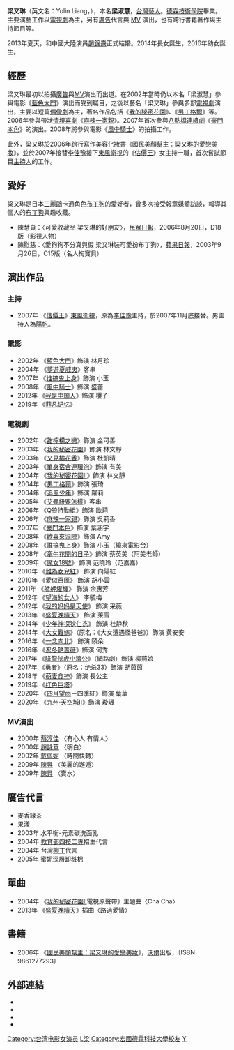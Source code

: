 {{藝人
|姓名 = 梁又琳
|原名 = 梁淑慧
|類型 = 女演員
|羅馬拼音 = Liang Shu-hui
|英文名 = Yolin Lian
|圖片 = Replace this image female.svg
|圖片尺寸 = 
|圖片簡介 = 
|綽號 =
|國籍 = {{ROC}}
|出生日期 = {{Birth_date_and_age|1982|6|11}}
|出生地點 = {{TWN}}[[台北|台北]]
|配偶 = {{marriage|趙錦燾|2013}}<BR>{{Birth_date_and_age|1978|11|26}}
|兒女 = 2女
|職業 = [[演員|演員]]、[[歌手|歌手]]、[[主持人|主持人]]、廣告代言人
|語言 = [[國語|國語]]
|教育程度 = [[德霖技術學院|德霖技術學院]]
|活躍年代 = 2001年－至今
|唱片公司 =
|經紀公司 = 
|網站 = [https://www.facebook.com/yolinliang0611 梁又琳臉書粉絲團]
|imdb = 1252193
}}
'''梁又琳'''（英文名：Yolin Liang，{{bd|1982年|6月11日|catIdx=L梁}}），本名'''梁淑慧'''，[[台灣|台灣]][[藝人|藝人]]。[[德霖技術學院|德霖技術學院]]畢業。主要演藝工作以[[電視劇|電視劇]]為主，另有[[廣告|廣告]]代言與 [[MV|MV]] 演出，也有跨行書籍著作與主持節目等。

2013年夏天，和中國大陸演員[[趙錦燾|趙錦燾]]正式結婚。2014年長女誕生，2016年幼女誕生。

==經歷==
梁又琳最初以拍攝[[廣告|廣告]]與[[MV|MV]]演出而出道。在2002年當時仍以本名「梁淑慧」參與電影《[[藍色大門|藍色大門]]》演出而受到矚目，之後以藝名「梁又琳」參與多部[[電視劇|電視劇]]演出，主要以短篇[[偶像劇|偶像劇]]為主，著名作品包括《[[我的秘密花園|我的秘密花園]]》、《[[男丁格爾_(中視)|男丁格爾]]》等。2006年參與帶狀[[情境喜劇|情境喜劇]]《[[麻辣一家親|麻辣一家親]]》。2007年首次參與[[八點檔|八點檔]][[連續劇|連續劇]]《[[豪門本色|豪門本色]]》的演出。2008年將參與電影《[[風中騎士|風中騎士]]》的拍攝工作。

此外，梁又琳於2006年跨行寫作美容化妝書《[[國民美顏幫主：梁又琳的愛戀美妝|國民美顏幫主：梁又琳的愛戀美妝]]》，並於2007年接替[[李佳豫|李佳豫]]接下[[東風衛視|東風衛視]]的《[[估價王|估價王]]》女主持一職，首次嘗試節目[[主持人|主持人]]的工作。

==愛好==
梁又琳是日本[[三麗鷗|三麗鷗]]卡通角色[[布丁狗|布丁狗]]的愛好者，曾多次接受報章媒體訪談，報導其個人的[[布丁狗|布丁狗]]興趣收藏。
*陳慧貞：〈可愛收藏品 梁又琳的好朋友〉，[[民眾日報|民眾日報]]，2006年8月20日，D18版（影視人物）
*陳慰慈：〈愛狗狗不分真與假 梁又琳裝可愛扮布丁狗〉，[[蘋果日報|蘋果日報]]，2003年9月26日，C15版（名人掏寶貝）

==演出作品==
===主持===
*2007年 《[[估價王|估價王]]》[[東風衛視|東風衛視]]，原為[[李佳豫|李佳豫]]主持，於2007年11月底接替。男主持人為[[陽帆|陽帆]]。

===電影===
*2002年 《[[藍色大門|藍色大門]]》飾演 林月珍
*2004年 《[[夢遊夏威夷|夢遊夏威夷]]》客串
*2007年 《[[谁搞鬼上身|谁搞鬼上身]]》飾演 小玉
*2008年 《[[風中騎士|風中騎士]]》飾演 盛蕾
*2012年 《[[我是中国人|我是中国人]]》飾演 櫻子
*2019年 《[[菲凡记忆|菲凡记忆]]》

===電視劇===
*2002年 《[[甜檸檬之戀|甜檸檬之戀]]》飾演 金可善
*2003年 《[[我的秘密花園|我的秘密花園]]》飾演 林文靜
*2003年 《[[又見橘花香|又見橘花香]]》飾演 杜凱晴
*2003年 《[[單身宿舍連環泡|單身宿舍連環泡]]》飾演 有美 
*2004年 《[[我的秘密花園II|我的秘密花園II]]》飾演 林文靜
*2004年 《[[男丁格爾_(中視)|男丁格爾]]》飾演 張琦
*2004年 《[[追風少年|追風少年]]》飾演 羅莉
*2005年 《[[艾曼紐要怎樣|艾曼紐要怎樣]]》客串
*2006年 《[[Q狼特勤組|Q狼特勤組]]》飾演 歐莉
*2006年 《[[麻辣一家親|麻辣一家親]]》飾演 吳莉香
*2007年 《[[豪門本色|豪門本色]]》飾演 葉涵宇 
*2008年 《[[歡喜來逗陣|歡喜來逗陣]]》飾演 Amy 
*2008年 《[[誰搞鬼上身|誰搞鬼上身]]》飾演 小玉（緯來電影台）
*2008年 《[[牽牛花開的日子|牽牛花開的日子]]》飾演 蔡英美（阿美老師）
*2009年 《[[魔女18號|魔女18號]]》 飾演 范曉玲（范嘉嘉）
*2010年 《[[難為女兒紅|難為女兒紅]]》 飾演 向陽紅 
*2010年 《[[愛似百匯_(電視劇)|愛似百匯]]》 飾演 胡小雲 
*2011年 《[[艋舺燿輝|艋舺燿輝]]》 飾演 余惠芳 
*2012年 《[[望海的女人|望海的女人]]》 李毓梅
*2012年 《[[我的妈妈是天使|我的妈妈是天使]]》 飾演 采薇
*2013年 《[[盛夏晚晴天|盛夏晚晴天]]》 飾演 萊雪
*2014年 《[[少年神探狄仁杰|少年神探狄仁杰]]》 飾演 杜静秋
*2014年 《[[大女難嫁|大女難嫁]]》（原名：《大女遭遇怪爸爸》）飾演 黄安安
*2016年 《[[一念向北|一念向北]]》 飾演 頤朵
*2016年 《[[忍冬艳蔷薇|忍冬艳蔷薇]]》飾演 何秀
*2017年 《[[降龍伏虎小濟公|降龍伏虎小濟公]]》（網路劇）飾演 柳燕娘
*2017年 《勇者》（原名：绝杀33）飾演 胡茵茵
*2018年 《[[萌妻食神|萌妻食神]]》飾演 長公主
*2019年 《[[红色巨塔|红色巨塔]]》
*2020年 《[[四月望雨_(電視劇)|四月望雨]]－四季紅》飾演 葉華
*2020年 《[[九州·天空城II|九州·天空城II]]》飾演 璇璣

===MV演出===
*2000年 [[蔡淳佳|蔡淳佳]] 〈有心人 有情人〉 
*2000年 [[趙詠華|趙詠華]] 〈明白〉
*2002年 [[戴佩妮|戴佩妮]] 〈時間快轉〉
*2009年 [[陳昇|陳昇]] 〈美麗的邂逅〉
*2009年 [[陳昇|陳昇]] 〈賣水〉

==廣告代言==
*麥香綠茶 
*果漾 
*2003年 水平衡-元素碳洗面乳 
*2004年 [[中華民國教育部|教育部]][[四技二專|四技二專]]招生代言 
*2004年 台灣[[柳丁|柳丁]]代言 
*2005年 蜜妮深層卸粧棉 

==單曲==
*2004年 《[[我的秘密花園II|我的秘密花園II]]電視原聲帶》主題曲〈Cha Cha〉
*2013年 《[[盛夏晚晴天|盛夏晚晴天]]》插曲〈路過愛情〉

==書籍==
*2006年 《[[國民美顏幫主：梁又琳的愛戀美妝|國民美顏幫主：梁又琳的愛戀美妝]]》，[[沃爾|沃爾]]出版，〔ISBN 9861277293〕

==外部連結==
* {{Facebook|yolinliang0611}}
* {{Sinaweibo|1814433785}}
* {{douban people}}
* {{Mtime people|1407804}}

{{傑星娛樂}}
[[Category:台湾电影女演员|Category:台湾电影女演员]]
[[Category:台灣電視女演員|L梁]]
[[Category:宏國德霖科技大學校友|Category:宏國德霖科技大學校友]]
[[Category:梁姓|Y]]